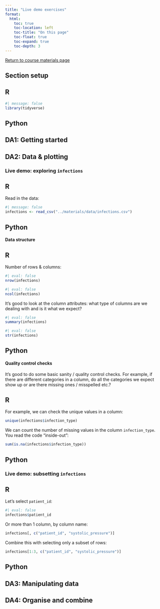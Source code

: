 ```yaml
---
title: "Live demo exercises"
format:
  html:
    toc: true
    toc-location: left
    toc-title: "On this page"
    toc-float: true
    toc-expand: true
    toc-depth: 3
---
```


[Return to course materials page](https://cambiotraining.github.io/data-analysis-in-r-and-python/)

## Section setup

::: {.panel-tabset group="language"}
## R

```r
#| message: false
library(tidyverse)
```

## Python

:::

## DA1: Getting started

## DA2: Data & plotting

### Live demo: exploring `infections`

::: {.panel-tabset group="language"}
## R

Read in the data:

```r
#| message: false
infections <- read_csv("../materials/data/infections.csv")
```


## Python
:::

#### Data structure

::: {.panel-tabset group="language"}
## R

Number of rows & columns:

```r
#| eval: false
nrow(infections)
```

```r
#| eval: false
ncol(infections)
```

It's good to look at the column attributes: what type of columns are we dealing with and is it what we expect?

```r
#| eval: false
summary(infections)
```

```r
#| eval: false
str(infections)
```

## Python
:::

#### Quality control checks

It's good to do some basic sanity / quality control checks. For example, if there are different categories in a column, do all the categories we expect show up or are there missing ones / misspelled etc.?

::: {.panel-tabset group="language"}
## R

For example, we can check the unique values in a column:

```r
unique(infections$infection_type)
```

We can count the number of missing values in the column `infection_type`.
You read the code "inside-out":

```r
sum(is.na(infections$infection_type))
```

## Python

:::

### Live demo: subsetting `infections`

::: {.panel-tabset group="language"}
## R

Let's select `patient_id`:

```r
#| eval: false
infections$patient_id
```

Or more than 1 column, by column name:

```r
infections[, c("patient_id", "systolic_pressure")]
```

Combine this with selecting only a subset of rows:

```r
infections[1:3, c("patient_id", "systolic_pressure")]
```

## Python
:::

## DA3: Manipulating data

## DA4: Organise and combine

